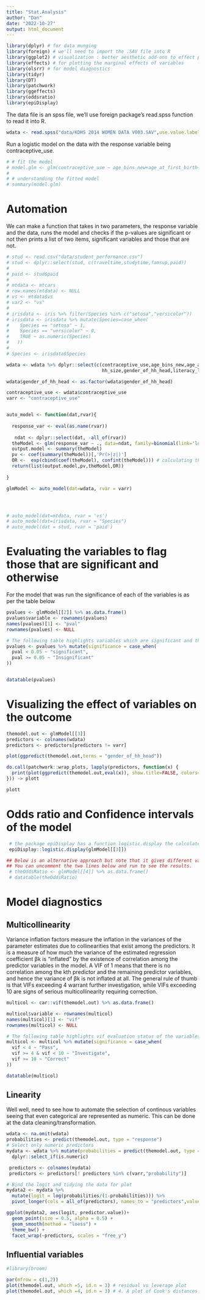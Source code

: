 ```yaml
---
title: "Stat.Analysis"
author: "Dan"
date: "2022-10-27"
output: html_document
---
```


```r
library(dplyr) # for data munging 
library(foreign) # we'll need to import the .SAV file into R
library(ggplot2) # visualization : better aesthetic add-ons to effect plots
library(effects) # for plotting the marginal effects of variables 
library(olsrr) # for model diagnostics 
library(tidyr)
library(DT)
library(patchwork)
library(ggeffects)
library(oddsratio)
library(epiDisplay)
```

The data file is an spss file, we'll use foreign package's read.spss function to read it into R. 

```r
wdata <- read.spss("data/KDHS 2014 WOMEN DATA V003.SAV",use.value.labels=F,to.data.frame=T)
```

Run a logistic model on the data with the response variable being contraceptive_use.  

```r

# # fit the model 
# model.glm <- glm(contraceptive_use ~ age_bins_new+age_at_first_birth+age_at_first_sex+edu_level+religion+hh_size+gender_of_hh_head+literacy_level+wealth_index+child_ever_born+marital_status, data=wdata, family=binomial(link='logit'))
# 
# # understanding the fitted model  
# summary(model.glm)   


```

# Automation  
We can make a function that takes in two parameters, the response variable and the data, runs the model and checks if the p-values are significant or not then prints a list of two items, significant variables and those that are not.  

```r

# stud <- read.csv("data/student_performance.csv")
# stud <- dplyr::select(stud, c(traveltime,studytime,famsup,paid))
# 
# paid <- stud$paid
# 
# mtdata <- mtcars
# row.names(mtdata) <- NULL
# vs <- mtdata$vs
# var2 <- "vs"
# 
# irisdata <- iris %>% filter(Species %in% c("setosa","versicolor"))
# irisdata <- irisdata %>% mutate(Species=case_when(
#    Species == "setosa" ~ 1,
#    Species == "versicolor" ~ 0,
#    TRUE ~ as.numeric(Species)
#   ))
# 
# Species <- irisdata$Species

wdata <- wdata %>% dplyr::select(c(contraceptive_use,age_bins_new,age_at_first_birth,age_at_first_sex,edu_level,religion,
                                   hh_size,gender_of_hh_head,literacy_level,wealth_index,child_ever_born,marital_status))

wdata$gender_of_hh_head <- as.factor(wdata$gender_of_hh_head)

contraceptive_use <- wdata$contraceptive_use
varr <- "contraceptive_use"


auto_model <- function(dat,rvar){
  
  response_var <- eval(as.name(rvar))
  
   ndat <- dplyr::select(dat, -all_of(rvar))
  theModel <- glm(response_var ~ ., data=ndat, family=binomial(link='logit'))
  output.model <- summary(theModel)
  pv <- coef(summary(theModel))[,'Pr(>|z|)'] 
  OR <-  exp(cbind(coef(theModel), confint(theModel))) # calculating the odds ratio
  return(list(output.model,pv,theModel,OR))
  
}

glmModel <- auto_model(dat=wdata, rvar = varr) 




# auto_model(dat=mtdata, rvar = 'vs')
# auto_model(dat=irisdata, rvar = "Species")
# auto_model(dat = stud, rvar = 'paid')
```


# Evaluating the variables to flag those that are significant and otherwise 

For the model that was run the significance of each of the variables is as per the table below
```r

pvalues <- glmModel[[2]] %>% as.data.frame()
pvalues$variable <- rownames(pvalues)
names(pvalues)[1] <- "pval"
rownames(pvalues) <- NULL

# The following table highlights variables which are significant and those that are not
pvalues <- pvalues %>% mutate(significance = case_when(
  pval < 0.05 ~ "significant",
  pval >= 0.05 ~ "Insignificant"
))


datatable(pvalues)

```

# Visualizing the effect of variables on the outcome 
```r

themodel.out <- glmModel[[3]]
predictors <- colnames(wdata)
predictors <- predictors[predictors != varr]

plot(ggpredict(themodel.out,terms = "gender_of_hh_head"))

do.call(patchwork::wrap_plots, lapply(predictors, function(x) {
  print(plot(ggpredict(themodel.out,eval(x)), show.title=FALSE, colors="bw"))
})) -> plott

plott

```

# Odds ratio and Confidence intervals of the model 
```r

 # the package epiDisplay has a function logistic.display the calculates the Odds ratio and the CI's
 epiDisplay::logistic.display(glmModel[[3]])  

## Below is an alternative approach but note that it gives different values from the results of epiDisplay package
## You can uncomment the two lines below and run to see the results. 
 # theOddsRatio <- glmModel[[4]] %>% as.data.frame()
 # datatable(theOddsRatio)
```



# Model diagnostics 
## Multicollinearity  
Variance inflation factors measure the inflation in the variances of the parameter estimates due to collinearities that exist among the predictors. It is a measure of how much the variance of the estimated regression coefficient βk is “inflated” by the existence of correlation among the predictor variables in the model. A VIF of 1 means that there is no correlation among the kth predictor and the remaining predictor variables, and hence the variance of βk is not inflated at all. The general rule of thumb is that VIFs exceeding 4 warrant further investigation, while VIFs exceeding 10 are signs of serious multicollinearity requiring correction.

```r

multicol <- car::vif(themodel.out) %>% as.data.frame()

multicol$variable <- rownames(multicol)
names(multicol)[1] <- "vif"
rownames(multicol) <- NULL

# The following table highlights vif evaluation status of the variables and flags them into 3 levels : Pass,investigate,correct 
multicol <- multicol %>% mutate(significance = case_when(
  vif < 4 ~ "Pass",
  vif >= 4 & vif < 10 ~ "Investigate",
  vif >= 10 ~ "Correct"
))

datatable(multicol)
```

## Linearity  
Well well, need to see how to automate the selection of continous variables seeing that even categorical are represented as numeric. This can be done at the data cleaning/transformation.  

```r
wdata <- na.omit(wdata)
probabilities <- predict(themodel.out, type = "response")
# Select only numeric predictors
mydata <- wdata %>% mutate(probabilities = predict(themodel.out, type = "response")) %>%
  dplyr::select_if(is.numeric) 

 predictors <- colnames(mydata)
 predictors <- predictors[! predictors %in% c(varr,"probability")]

# Bind the logit and tidying the data for plot
mydata2 <- mydata %>%
  mutate(logit = log(probabilities/(1-probabilities))) %>%
  pivot_longer(cols = all_of(predictors), names_to = "predictors",values_to = "predictor.value")

ggplot(mydata2, aes(logit, predictor.value))+
  geom_point(size = 0.5, alpha = 0.5) +
  geom_smooth(method = "loess") + 
  theme_bw() + 
  facet_wrap(~predictors, scales = "free_y")
```

## Influential variables 
```r
#library(broom)

par(mfrow = c(1,2))
plot(themodel.out, which =5, id.n = 3) # residual vs leverage plot
plot(themodel.out, which =4, id.n = 3) # 4. A plot of Cook's distances to spot out the outliers


```

